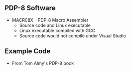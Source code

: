 == PDP-8 Software ==

* MACR08X - PDP-8 Macro Assembler
** Source code and Linux executable
** Linux executable compiled with GCC
** Source code would not compile under Visual Studio

== Example Code ==

* From Tom Almy's PDP-8 book
